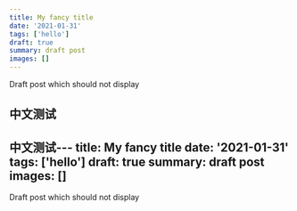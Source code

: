 ```yaml
---
title: My fancy title
date: '2021-01-31'
tags: ['hello']
draft: true
summary: draft post
images: []
---
```


Draft post which should not display


## 中文测试

中文测试---
title: My fancy title
date: '2021-01-31'
tags: ['hello']
draft: true
summary: draft post
images: []
---

Draft post which should not display
